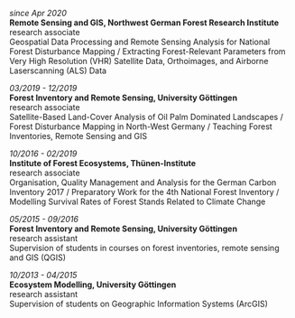 
*since Apr 2020*  
**Remote Sensing and GIS, Northwest German Forest Research Institute**  
research associate  
Geospatial Data Processing and Remote Sensing Analysis for National Forest Disturbance Mapping / Extracting Forest-Relevant Parameters from Very High Resolution (VHR) Satellite Data, Orthoimages, and Airborne Laserscanning (ALS) Data

*03/2019 - 12/2019*  
**Forest Inventory and Remote Sensing, University Göttingen**  
research associate  
Satellite-Based Land-Cover Analysis of Oil Palm Dominated Landscapes / Forest Disturbance Mapping in North-West Germany / Teaching Forest Inventories, Remote Sensing and GIS

*10/2016 - 02/2019*  
**Institute of Forest Ecosystems, Thünen-Institute**  
research associate  
Organisation, Quality Management and Analysis for the German Carbon Inventory 2017 / Preparatory Work for the 4th National Forest Inventory / Modelling Survival Rates of Forest Stands Related to Climate Change

*05/2015	- 09/2016*  
**Forest Inventory and Remote Sensing, University Göttingen**  
research assistant  
Supervision of students in courses on forest inventories, remote sensing and GIS (QGIS)

*10/2013 - 04/2015*  
**Ecosystem Modelling, University Göttingen**  
research assistant  
Supervision of students on Geographic Information Systems (ArcGIS)
